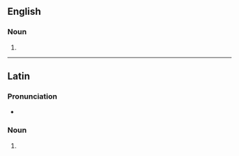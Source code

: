 ==English==

===Noun===
{{head|en|noun form}}

# {{plural of|en|convolvulus}}

----

==Latin==

===Pronunciation===
* {{la-IPA|convolvulī}}

===Noun===
{{la-noun-form|convolvulī|g=m}}

# {{inflection of|la|convolvulus||nom//voc|p|;|gen|s}}